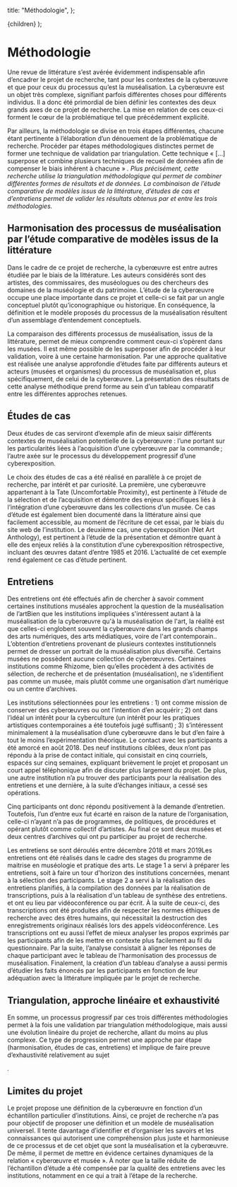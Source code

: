 
  title: "Méthodologie",
};

  <Layout meta={meta}>
    <Essai>{children}</Essai>
  </Layout>
);

# Méthodologie

Une revue de littérature s’est avérée évidemment indispensable afin d’encadrer
le projet de recherche, tant pour les contextes de la cyberœuvre et que pour
ceux du processus qu’est la muséalisation. La cyberœuvre est un objet très
complexe, signifiant parfois différentes choses pour différents individus. Il a
donc été primordial de bien définir les contextes des deux grands axes de ce
projet de recherche. La mise en relation de ces ceux-ci forment le cœur de la
problématique tel que précédemment explicité.

Par ailleurs, la méthodologie se divise en trois étapes différentes, chacune
étant pertinente à l’élaboration d’un dénouement de la problématique de
recherche. Procéder par étapes méthodologiques distinctes permet de former une
technique de validation par triangulation. Cette technique « [...] superpose
et combine plusieurs techniques de recueil de données afin de compenser le biais
inhérent à chacune » <Cite id="mucchielli_dictionnaire_2009" locator={285}/>. Plus
précisément, cette recherche utilise la _triangulation méthodologique_ qui
permet de combiner différentes formes de résultats et de données. La combinaison
de l’étude comparative de modèles issus de la littérature, d’études de cas et
d’entretiens permet de valider les résultats obtenus par et entre les trois
méthodologies.

## Harmonisation des processus de muséalisation par l’étude comparative de modèles issus de la littérature

Dans le cadre de ce projet de recherche, la cyberœuvre est entre autres étudiée
par le biais de la littérature. Les auteurs considérés sont des artistes, des
commissaires, des muséologues ou des chercheurs des domaines de la muséologie et
du patrimoine. L’étude de la cyberœuvre occupe une place importante dans ce
projet et celle-ci se fait par un angle conceptuel plutôt qu’iconographique ou
historique. En conséquence, la définition et le modèle proposés du processus de
la muséalisation résultent d’un assemblage d’entendement conceptuels.

La comparaison des différents processus de muséalisation, issus de la
littérature, permet de mieux comprendre comment ceux-ci s’opèrent dans les
musées. Il est même possible de les superposer afin de procéder à leur
validation, voire à une certaine harmonisation. Par une approche qualitative est
réalisée une analyse approfondie d’études faite par différents auteurs et
acteurs (musées et organismes) du processus de muséalisation et, plus
spécifiquement, de celui de la cyberœuvre. La présentation des résultats de
cette analyse méthodique prend forme au sein d’un tableau comparatif entre les
différentes approches retenues.

## Études de cas

Deux études de cas serviront d’exemple afin de mieux saisir différents contextes
de muséalisation potentielle de la cyberœuvre : l’une portant sur les
particularités liées à l’acquisition d’une cyberœuvre par la commande ; l’autre
axée sur le processus du développement progressif d’une cyberexposition.

Le choix des études de cas a été réalisé en parallèle à ce projet de recherche,
par intérêt et par curiosité. La première, une cyberœuvre appartenant à la Tate
(Uncomfortable Proximity), est pertinente à l’étude de la sélection et de
l’acquisition et démontre des enjeux spécifiques liés à l’intégration d’une
cyberœuvre dans les collections d’un musée. Ce cas d’étude est également bien
documenté dans la littérature ainsi que facilement accessible, au moment de
l’écriture de cet essai, par le biais du site web de l’institution. Le deuxième
cas, une cyberexposition (Net Art Anthology), est pertinent à l’étude de la
présentation et démontre quant à elle des enjeux reliés à la constitution d’une
cyberexposition rétrospective, incluant des œuvres datant d’entre 1985 et 2016.
L’actualité de cet exemple rend également ce cas d’étude pertinent.

## Entretiens

Des entretiens ont été effectués afin de chercher à savoir comment certaines
institutions muséales approchent la question de la muséalisation de
l’art<Sidenote id="6">Bien que les institutions impliquées s'intéressent autant à la muséalisation
de la cyberœuvre qu'à la muséalisation de l'art, la réalité est que
celles-ci englobent souvent la cyberœuvre dans les grands champs des arts
numériques, des arts médiatiques, voire de l'art contemporain.</Sidenote>. L’obtention d’entretiens provenant de
plusieurs contextes institutionnels permet de dresser un portrait de la
muséalisation plus diversifié. Certains musées ne possèdent aucune collection de
cyberœuvres. Certaines institutions comme Rhizome, bien qu’elles procèdent à des
activités de sélection, de recherche et de présentation (muséalisation), ne
s’identifient pas comme un musée, mais plutôt comme une organisation d’art
numérique ou un centre d’archives.

Les institutions sélectionnées pour les entretiens : 1) ont comme mission de
conserver des cyberœuvres ou ont l’intention d’en acquérir ; 2) ont dans l’idéal
un intérêt pour la cyberculture (un intérêt pour les pratiques artistiques
contemporaines a été toutefois jugé suffisant) ; 3) s’intéressent minimalement à
la muséalisation d’une cyberœuvre dans le but d’en faire à tout le moins
l’expérimentation théorique. Le contact avec les participants a été amorcé en
août 2018. Des neuf institutions ciblées, deux n’ont pas répondu à la prise de
contact initiale, qui consistait en cinq courriels, espacés sur cinq semaines,
expliquant brièvement le projet et proposant un court appel téléphonique afin de
discuter plus largement du projet. De plus, une autre institution n’a pu trouver
des participants pour la réalisation des entretiens et une dernière, à la suite
d’échanges initiaux, a cessé ses opérations.

Cinq participants ont donc répondu positivement à la demande d’entretien.
Toutefois, l’un d’entre eux fut écarté en raison de la nature de l’organisation,
celle-ci n’ayant n’a pas de programmes, de politiques, de procédures et opérant
plutôt comme collectif d’artistes. Au final ce sont deux musées et deux centres
d’archives qui ont pu participer au projet de recherche.

Les entretiens se sont déroulés entre décembre 2018 et mars
2019<Sidenote id="7">Les entretiens ont été réalisés dans le cadre des stages du programme de
maitrise en muséologie et pratique des arts. Le stage 1 a servi à préparer
les entretiens, soit à faire un tour d'horizon des institutions concernées,
menant à la sélection des participants. Le stage 2 a servi à la réalisation
des entretiens planifiés, à la compilation des données par la réalisation de
transcriptions, puis à la réalisation d'un tableau de synthèse des
entretiens.</Sidenote> et ont eu lieu par vidéoconférence ou par
écrit. À la suite de ceux-ci, des transcriptions ont été produites afin de
respecter les normes éthiques de recherche avec des êtres humains, qui
nécessitait la destruction des enregistrements originaux réalisés lors des
appels vidéoconférence. Les transcriptions ont eu aussi l’effet de mieux
analyser les propos exprimés par les participants afin de les mettre en contexte
plus facilement au fil du questionnaire. Par la suite, l’analyse consistait à
aligner les réponses de chaque participant avec le tableau de l’harmonisation
des processus de muséalisation. Finalement, la création d’un tableau d’analyse a
aussi permis d’étudier les faits énoncés par les participants en fonction de
leur adéquation avec la littérature impliquée par le projet de recherche.

## Triangulation, approche linéaire et exhaustivité

En somme, un processus progressif par ces trois différentes méthodologies permet
à la fois une validation par triangulation méthodologique, mais aussi une
évolution linéaire du projet de recherche, allant du moins au plus complexe. Ce
type de progression permet une approche par étape (harmonisation, études de cas,
entretiens) et implique de faire preuve d’exhaustivité relativement au sujet

<Cite id="frecon_formuler_2012" locator={66} />.

## Limites du projet

Le projet propose une définition de la cyberœuvre en fonction d’un échantillon
particulier d’institutions. Ainsi, ce projet de recherche n’a pas pour objectif
de proposer une définition et un modèle de muséalisation universel. Il tente
davantage d’identifier et d’organiser les savoirs et les connaissances qui
autorisent une compréhension plus juste et harmonieuse de ce processus et de cet
objet que sont la muséalisation et la cyberœuvre. De même, il permet de mettre
en évidence certaines dynamiques de la relation « cyberœuvre et musée ». À noter
que la taille réduite de l’échantillon d’étude a été compensée par la qualité
des entretiens avec les institutions, notamment en ce qui a trait à l’étape de
la recherche.
